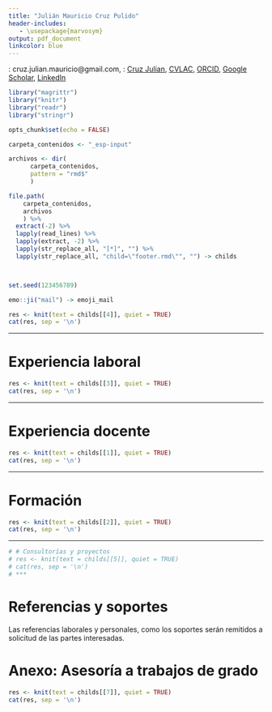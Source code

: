 ```yaml
---
title: "Julián Mauricio Cruz Pulido"
header-includes:
   - \usepackage{marvosym}
output: pdf_document
linkcolor: blue
---
```


   
\Letter: cruz.julian.mauricio@gmail.com, \ComputerMouse: [Cruz Julian](https://cruzjulian.github.io/portafolio), [CVLAC](https://scienti.minciencias.gov.co/cvlac/visualizador/generarCurriculoCv.do?cod_rh=0001399375), [ORCID](https://orcid.org/0000-0002-4407-6184), [Google Scholar](https://scholar.google.es/citations?user=sDpkM20AAAAJ&hl=es), [LinkedIn](https://co.linkedin.com/in/cruzjulian)




```r
library("magrittr")
library("knitr")
library("readr")
library("stringr")

opts_chunk$set(echo = FALSE)

carpeta_contenidos <- "_esp-input"

archivos <- dir(
      carpeta_contenidos, 
      pattern = "rmd$"
      )

file.path(
    carpeta_contenidos, 
    archivos
    ) %>% 
  extract(-2) %>% 
  lapply(read_lines) %>% 
  lapply(extract, -2) %>%
  lapply(str_replace_all, "[*]", "") %>% 
  lapply(str_replace_all, "child=\"footer.rmd\"", "") -> childs




```


```r
set.seed(123456789)

emo::ji("mail") -> emoji_mail

```


```r
res <- knit(text = childs[[4]], quiet = TRUE)
cat(res, sep = '\n')

```

***

# Experiencia laboral

```r
res <- knit(text = childs[[3]], quiet = TRUE)
cat(res, sep = '\n')

```

***

# Experiencia docente

```r
res <- knit(text = childs[[1]], quiet = TRUE)
cat(res, sep = '\n')

```

***

# Formación

```r
res <- knit(text = childs[[2]], quiet = TRUE)
cat(res, sep = '\n')

```

***


```r
# # Consultorías y proyectos
# res <- knit(text = childs[[5]], quiet = TRUE)
# cat(res, sep = '\n')
# ***

```


# Referencias y soportes

Las referencias laborales y personales, como los soportes serán remitidos a solicitud de las partes interesadas.


\newpage

# Anexo: Asesoría a trabajos de grado

```r
res <- knit(text = childs[[7]], quiet = TRUE)
cat(res, sep = '\n')

```
